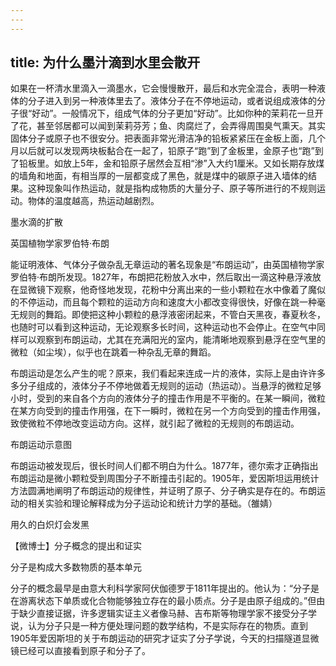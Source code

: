 ```yaml
---
---
---
```

title: 为什么墨汁滴到水里会散开
---




如果在一杯清水里滴入一滴墨水，它会慢慢散开，最后和水完全混合，表明一种液体的分子进入到另一种液体里去了。液体分子在不停地运动，或者说组成液体的分子很“好动”。一般情况下，组成气体的分子更加“好动”。比如你种的茉莉花一旦开了花，甚至邻居都可以闻到茉莉芬芳；鱼、肉腐烂了，会弄得周围臭气熏天。其实固体分子或原子也不很安分。把表面非常光滑洁净的铅板紧紧压在金板上面，几个月以后就可以发现两块板黏合在一起了，铅原子“跑”到了金板里，金原子也“跑”到了铅板里。如放上5年，金和铅原子居然会互相“渗”入大约1厘米。又如长期存放煤的墙角和地面，有相当厚的一层都变成了黑色，就是煤中的碳原子进入墙体的结果。这种现象叫作热运动，就是指构成物质的大量分子、原子等所进行的不规则运动。物体的温度越高，热运动越剧烈。

墨水滴的扩散



英国植物学家罗伯特·布朗



能证明液体、气体分子做杂乱无章运动的著名现象是“布朗运动”，由英国植物学家罗伯特·布朗所发现。1827年，布朗把花粉放入水中，然后取出一滴这种悬浮液放在显微镜下观察，他奇怪地发现，花粉中分离出来的一些小颗粒在水中像着了魔似的不停运动，而且每个颗粒的运动方向和速度大小都改变得很快，好像在跳一种毫无规则的舞蹈。即使把这种小颗粒的悬浮液密闭起来，不管白天黑夜，春夏秋冬，也随时可以看到这种运动，无论观察多长时间，这种运动也不会停止。在空气中同样可以观察到布朗运动，尤其在充满阳光的室内，能清晰地观察到悬浮在空气里的微粒（如尘埃），似乎也在跳着一种杂乱无章的舞蹈。

布朗运动是怎么产生的呢？原来，我们看起来连成一片的液体，实际上是由许许多多分子组成的，液体分子不停地做着无规则的运动（热运动）。当悬浮的微粒足够小时，受到的来自各个方向的液体分子的撞击作用是不平衡的。在某一瞬间，微粒在某方向受到的撞击作用强，在下一瞬时，微粒在另一个方向受到的撞击作用强，致使微粒不停地改变运动方向。这样，就引起了微粒的无规则的布朗运动。

布朗运动示意图



布朗运动被发现后，很长时间人们都不明白为什么。1877年，德尔索才正确指出布朗运动是微小颗粒受到周围分子不断撞击引起的。1905年，爱因斯坦运用统计方法圆满地阐明了布朗运动的规律性，并证明了原子、分子确实是存在的。布朗运动的相关实验和理论解释成为分子运动论和统计力学的基础。（雒婧）

用久的白炽灯会发黑





【微博士】分子概念的提出和证实

分子是构成大多数物质的基本单元



分子的概念最早是由意大利科学家阿伏伽德罗于1811年提出的。他认为：“分子是在游离状态下单质或化合物能够独立存在的最小质点。分子是由原子组成的。”但由于缺少直接证据，许多逻辑实证主义者像马赫、吉布斯等物理学家不接受分子学说，认为分子只是一种方便处理问题的数学结构，不是实际存在的物质。直到1905年爱因斯坦的关于布朗运动的研究才证实了分子学说，今天的扫描隧道显微镜已经可以直接看到原子和分子了。